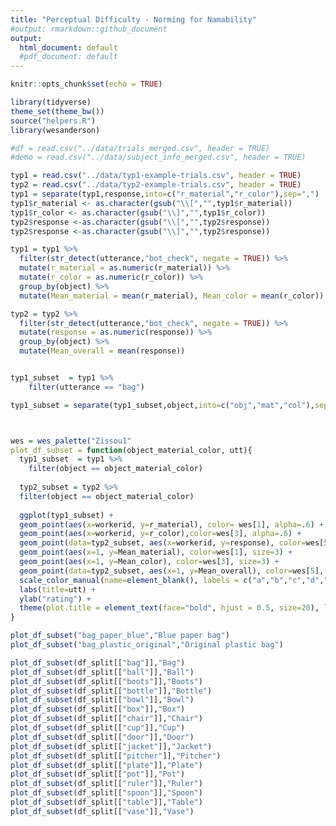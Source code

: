 ```yaml
---
title: "Perceptual Difficulty - Norming for Namability"
#output: rmarkdown::github_document
output:
  html_document: default
  #pdf_document: default
---
```


```r
knitr::opts_chunk$set(echo = TRUE)
```

```r
library(tidyverse)
theme_set(theme_bw())
source("helpers.R")
library(wesanderson)

#df = read.csv("../data/trials_merged.csv", header = TRUE)
#demo = read.csv("../data/subject_info_merged.csv", header = TRUE)

typ1 = read.csv("../data/typ1-example-trials.csv", header = TRUE)
typ2 = read.csv("../data/typ2-example-trials.csv", header = TRUE)
typ1 = separate(typ1,response,into=c("r_material","r_color"),sep=",")
typ1$r_material <- as.character(gsub("\\[","",typ1$r_material))
typ1$r_color <- as.character(gsub("\\]","",typ1$r_color))
typ2$response <-as.character(gsub("\\[","",typ2$response))
typ2$response <-as.character(gsub("\\]","",typ2$response))

```


```r
typ1 = typ1 %>%
  filter(str_detect(utterance,"bot_check", negate = TRUE)) %>%
  mutate(r_material = as.numeric(r_material)) %>%
  mutate(r_color = as.numeric(r_color)) %>%
  group_by(object) %>%
  mutate(Mean_material = mean(r_material), Mean_color = mean(r_color))

typ2 = typ2 %>%
  filter(str_detect(utterance,"bot_check", negate = TRUE)) %>%
  mutate(response = as.numeric(response)) %>%
  group_by(object) %>%
  mutate(Mean_overall = mean(response))


typ1_subset  = typ1 %>%
    filter(utterance == "bag")

typ1_subset = separate(typ1_subset,object,into=c("obj","mat","col"),sep="_")



wes = wes_palette("Zissou1"
plot_df_subset = function(object_material_color, utt){
  typ1_subset  = typ1 %>%
    filter(object == object_material_color)
  
  typ2_subset = typ2 %>%
  filter(object == object_material_color)
  
  ggplot(typ1_subset) +
  geom_point(aes(x=workerid, y=r_material), color= wes[1], alpha=.6) +
  geom_point(aes(x=workerid, y=r_color),color=wes[3], alpha=.6) +
  geom_point(data=typ2_subset, aes(x=workerid, y=response), color=wes[5], alpha=.6) +
  geom_point(aes(x=1, y=Mean_material), color=wes[1], size=3) +
  geom_point(aes(x=1, y=Mean_color), color=wes[3], size=3) +
  geom_point(data=typ2_subset, aes(x=1, y=Mean_overall), color=wes[5], size=3) +
  scale_color_manual(name=element_blank(), labels = c("a","b","c","d","e","f"), values = colors) +
  labs(title=utt) +
  ylab("rating") +
  theme(plot.title = element_text(face="bold", hjust = 0.5, size=20), legend.title=element_blank())
}

plot_df_subset("bag_paper_blue","Blue paper bag")
plot_df_subset("bag_plastic_original","Original plastic bag")

```


```r
plot_df_subset(df_split[["bag"]],"Bag")
plot_df_subset(df_split[["ball"]],"Ball")
plot_df_subset(df_split[["boots"]],"Boots")
plot_df_subset(df_split[["bottle"]],"Bottle")
plot_df_subset(df_split[["bowl"]],"Bowl")
plot_df_subset(df_split[["box"]],"Box")
plot_df_subset(df_split[["chair"]],"Chair")
plot_df_subset(df_split[["cup"]],"Cup")
plot_df_subset(df_split[["door"]],"Door")
plot_df_subset(df_split[["jacket"]],"Jacket")
plot_df_subset(df_split[["pitcher"]],"Pitcher")
plot_df_subset(df_split[["plate"]],"Plate")
plot_df_subset(df_split[["pot"]],"Pot")
plot_df_subset(df_split[["ruler"]],"Ruler")
plot_df_subset(df_split[["spoon"]],"Spoon")
plot_df_subset(df_split[["table"]],"Table")
plot_df_subset(df_split[["vase"]],"Vase")
```







